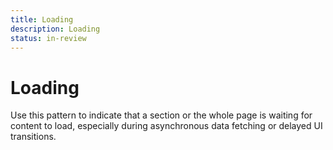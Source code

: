 ```yaml
---
title: Loading
description: Loading
status: in-review
---
```


# Loading

Use this pattern to indicate that a section or the whole page is waiting for content to load, especially during asynchronous data fetching or delayed UI transitions.

<LoadingPattern />
